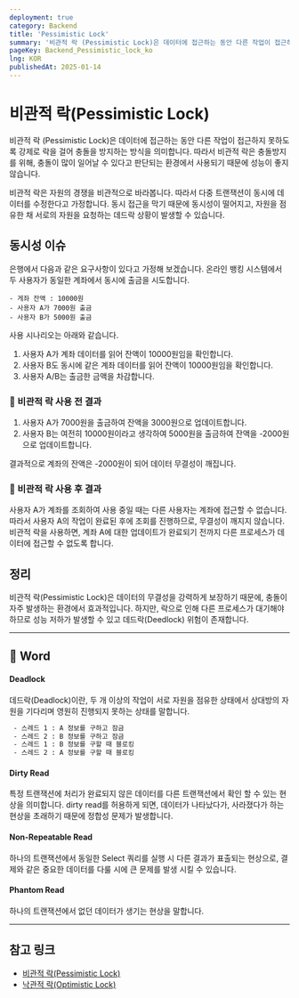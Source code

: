 ```yaml
---
deployment: true
category: Backend
title: 'Pessimistic Lock'
summary: '비관적 락 (Pessimistic Lock)은 데이터에 접근하는 동안 다른 작업이 접근하지 못하도록 강제로 락을 걸어 충돌을 방지하는 방식을 의미합니다.'
pageKey: Backend_Pessimistic_lock_ko
lng: KOR
publishedAt: 2025-01-14
---
```


# 비관적 락(Pessimistic Lock)

비관적 락 (Pessimistic Lock)은 데이터에 접근하는 동안 다른 작업이 접근하지 못하도록 강제로 락을 걸어 충돌을 방지하는 방식을 의미합니다. 따라서 비관적 락은 충돌방지를 위해, 충돌이 많이 일어날 수 있다고 판단되는 환경에서 사용되기 때문에 성능이 좋지 않습니다.



비관적 락은 자원의 경쟁을 비관적으로 바라봅니다. 따라서 다중 트랜잭션이 동시에 데이터를 수정한다고 가정합니다. 동시 접근을 막기 때문에 동시성이 떨어지고, 자원을 점유한 채 서로의 자원을 요청하는 데드락 상황이 발생할 수 있습니다.

## 동시성 이슈

은행에서 다음과 같은 요구사항이 있다고 가정해 보겠습니다. 온라인 뱅킹 시스템에서 두 사용자가 동일한 계좌에서 동시에 출금을 시도합니다.



```
- 게좌 잔액 : 10000원
- 사용자 A가 7000원 출금
- 사용자 B가 5000원 출금
```



사용 시나리오는 아래와 같습니다.



1. 사용자 A가 계좌 데이터를 읽어 잔액이 10000원임을 확인합니다.
2. 사용자 B도 동시에 같은 계좌 데이터를 읽어 잔액이 10000원임을 확인합니다.
3. 사용자 A/B는 출금한 금액을 차감합니다.



### 📖 비관적 락 사용 전 결과

1. 사용자 A가 7000원을 출금하여 잔액을 3000원으로 업데이트합니다.
2. 사용자 B는 여전히 10000원이라고 생각하여 5000원을 출금하여 잔액을 -2000원으로 업데이트합니다.



결과적으로 계좌의 잔액은 -2000원이 되어 데이터 무결성이 깨집니다.

### 📖 비관적 락 사용 후 결과

사용자 A가 계좌를 조회하여 사용 중일 때는 다른 사용자는 계좌에 접근할 수 없습니다. 따라서 사용자 A의 작업이 완료된 후에 조회를 진행하므로, 무결성이 깨지지 않습니다. 비관적 락을 사용하면, 계좌 A에 대한 업데이트가 완료되기 전까지 다른 프로세스가 데이터에 접근할 수 없도록 합니다.

## 정리

비관적 락(Pessimistic Lock)은 데이터의 무결성을 강력하게 보장하기 때문에, 충돌이 자주 발생하는 환경에서 효과적입니다. 하지만, 락으로 인해 다른 프로세스가 대기해야 하므로 성능 저하가 발생할 수 있고 데드락(Deedlock) 위험이 존재합니다.

---

## 📝 Word

#### Deadlock

데드락(Deadlock)이란, 두 개 이상의 작업이 서로 자원을 점유한 상태에서 상대방의 자원을 기다리며 영원히 진행되지 못하는 상태를 말합니다.

```bash title="Embedding Pattern"
 - 스레드 1 : A 정보를 구하고 잠금
 - 스레드 2 : B 정보를 구하고 잠금
 - 스레드 1 : B 정보를 구할 때 블로킹
 - 스레드 2 : A 정보를 구할 때 블로킹
```

#### Dirty Read

특정 트랜잭션에 처리가 완료되지 않은 데이터를 다른 트랜잭션에서 확인 할 수 있는 현상을 의미합니다. dirty read를 허용하게 되면, 데이터가 나타났다가, 사라졌다가 하는 현상을 초래하기 때문에 정합성 문제가 발생합니다.

#### Non-Repeatable Read

하나의 트랜잭션에서 동일한 Select 쿼리를 실행 시 다른 결과가 표출되는 현상으로, 결제와 같은 중요한 데이터를 다룰 시에 큰 문제를 발생 시킬 수 있습니다.

#### Phantom Read

하나의 트랜잭션에서 없던 데이터가 생기는 현상을 말합니다.

---

## 참고 링크

- [비관적 락(Pessimistic Lock)](http://localhost:3000/backend/ko/base/concurrency-pessimistic-lock)
- [낙관적 락(Optimistic Lock)](http://localhost:3000/backend/ko/base/concurrency-optimistic-lock)
